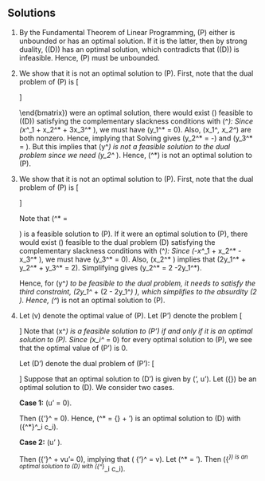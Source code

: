 ## Solutions {-}

1.  By the Fundamental Theorem of Linear Programming, (P) either
    is unbounded or has an optimal solution.  If it is the latter, then
    by strong duality, \((D)\) has an optimal solution, which contradicts
    that \((D)\) is infeasible.  Hence, (P) must be unbounded.

2.  We show that it is not an optimal solution to (P).
    First, note that the dual problem of (P) is
    \[\begin{array}{rrcrcrlll}
    \max & y_1 & +& y_2  &   &       \\
    \mbox{s.t.} 
    &  y_1 & + &  y_2 & + &  y_3 & \leq & 0  \\
    &  y_1 & - & 2y_2 & + & 3y_3  & = & 4  \\
    & 3y_1 & + &  y_2 & - & 6y_3  & \leq & 2  \\
    &  y_1 &   &     &    &      & \leq & 0 \\
    &      &   & y_2  &   &      & \geq   &  0 \\
    &      &   &     &    & y_3  &    & \mbox{free.} \\
    \end{array}\]
    
    
    \end{bmatrix}\) were an optimal solution, there would exist
    \(\vec{y^*}\) feasible to \((D)\) satisfying the complementary
    slackness conditions with \(\vec{x}^*\):
    \begin{eqnarray*}
     y_1^* = 0 & \mbox{ or } &  ~x_1^* + ~x_2^* + 3x_3^* = 1 \\
     y_2^* = 0 & \mbox{ or } &  ~x_1^* - 2x_2^* +~x_3^* = 1 \\
     y_3^* = 0 & \mbox{ or } &  ~x_1^* + 3x_2^* - 6x_3^* = 0 \\
     x_1^* = 0 & \mbox{ or } &  ~y_1^* + ~~y_2^* + ~y_3^* = 0 \\
     x_2^* = 0 & \mbox{ or } &  ~y_1^*  - 2y_2^* + 3y_3^* =  4 \\
     x_3^* = 0 & \mbox{ or } &  3y_1^*  + ~y_2^* - 6y_3^* =  2. \\
    \end{eqnarray*}
    Since \(x^*_1 + x_2^* + 3x_3^* \lt 1\), we must have \(y_1^* = 0\).
    Also, \(x_1^*, x_2^*\) are both nonzero.  Hence,
    \begin{eqnarray*}
    y_1^* + y_2^* + y_3^* = 0~ \\
    y_1^* - 2y_2^* + 3y_3^* = 4,
    \end{eqnarray*}
    implying that
    \begin{eqnarray*}
     y_2^* + y_3^* = 0~ \\ 
    - 2y_2^* + 3y_3^* = 4.
    \end{eqnarray*}
    Solving gives \(y_2^* = -\frac{4}{5}\) and \(y_3^* = \frac{4}{5}\).
    But this implies that \(y^*\) is not a feasible solution
    to the dual problem since we need \(y_2^* \geq 0\).
    Hence, \(\vec{x}^*\) is not an optimal solution to (P).

3.  We show that it is not an optimal solution to (P).
    First, note that the dual problem of (P) is
    \[\begin{array}{rrcrcrlll}
    \max & 2y_1 & +& y_2  &   &       \\
    \mbox{s.t.} 
    &  y_1 & - &  y_2 & - &  y_3 & \leq & 1  \\
    & 2 y_1 & + & y_2 & + & y_3  & \leq & 2  \\
    & 2 y_1 & + & y_2 & - & y_3  & \leq & -3  \\
    &  y_1 & , & y_2  &   &      &  & \mbox{free.} \\
    &      &   &      &   & y_3  & \geq  & 0
    \end{array}\]
    
    Note that \(\vec{x}^* = \begin{bmatrix} 0 \\ 1 \\ 0 
    \end{bmatrix}\) is a feasible solution to (P).
    If it were an optimal solution to (P), there would exist
    \(\vec{y^*}\) feasible to the dual problem (D)
    satisfying the complementary
    slackness conditions with \(\vec{x}^*\):
    \begin{eqnarray*}
     y_1^* = 0 & \mbox{ or } &  ~x_1^* + 2x_2^* + 2x_3^* = 2 \\
     y_2^* = 0 & \mbox{ or } &  -x_1^* + ~x_2^* + ~x_3^* = 1 \\
     y_3^* = 0 & \mbox{ or } &  -x_1^* + ~x_2^* - ~x_3^* = 0 \\
     x_1^* = 0 & \mbox{ or } &  ~y_1^* - y_2^* - y_3^* = 1 \\
     x_2^* = 0 & \mbox{ or } &  2y_1^*  + y_2^* + y_3^* =  2 \\
     x_3^* = 0 & \mbox{ or } &  2y_1^*  + y_2^* - y_3^* = -3. \\
    \end{eqnarray*}
    Since \(-x^*_1 + x_2^* - x_3^* \gt 0\), we must have \(y_3^* = 0\).
    Also, \(x_2^* \gt 0\) implies that
    \(2y_1^* + y_2^* + y_3^* = 2\).
    Simplifying gives \(y_2^* = 2 -2y_1^*\).
    
    Hence, for \(y^*\) to be feasible to the dual problem,
    it needs to satisfy the third constraint,
    \(2y_1^* + (2 - 2y_1^*) \leq -3\), which simplifies to
    the absurdity \(2 \leq -3\).
    Hence, \(\vec{x}^*\) is not an optimal solution to (P).

4.  Let \(v\) denote the optimal value of (P).
    Let (P') denote the problem
    \[\begin{array}{rl}
    \min & -x_i \\
    \text{s.t.} & \mm{A}\vec{x} = \vec{b} \\
    & \vec{c}^\T \vec{x} \leq v \\
    & \vec{x} \geq \vec{0}
    \end{array}\]
    Note that \(x^*\) is a feasible solution to (P') if and only
    if it is an optimal solution to (P).
    Since \(x_i^* = 0\) for every optimal solution to (P), we see
    that the optimal value of (P') is 0.
    
    Let (D') denote the dual problem of (P'):
    \[\begin{array}{rl}
    \max & \vec{y}^\T \vec{b} + v u \\
    \text{s.t.} &
    \vec{y}^\T \mm{A}_p + c_p u \leq 0~~\text{ for all } p \neq i \\
    & \vec{y}^\mathsf{T} \mm{A}_i + c_i u \leq -1 \\
    & u \leq 0.
    \end{array}
    \]
    Suppose that an optimal solution to (D') is given by
    \(\vec{y}', u'\).
    Let \(\bar{\vec{y}}\) be an optimal solution to (D).
    We consider two cases.
    
    **Case 1:** \(u' = 0\).

    Then \({\vec{y}'}^\T\vec{b} = 0\).
    Hence,
    \(\vec{y}^* = \bar{\vec{y}} + \vec{y}'\)
    is an optimal
    solution to (D) with \({\vec{y}^*}^\T \mm{A}_i \lt c_i\).

    **Case 2:** \(u' \lt 0\).

    Then \({\vec{y}'}^\T\vec{b} + vu'= 0\),
    implying that \(\frac{1}{|u'|} {\vec{y}'}^\T\vec{b} = v\).
    Let \(\vec{y}^* = \frac{1}{|u|}\vec{y}'\).
    Then \({\vec{y}^*}\) is an optimal
    solution to (D) with \({\vec{y}^*}^\T \mm{A}_i \lt c_i\).
